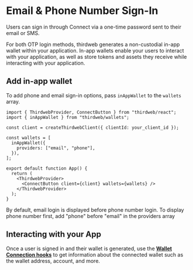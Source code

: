 

# Email & Phone Number Sign-In

Users can sign in through Connect via a one-time password sent to their email or SMS.

For both OTP login methods, thirdweb generates a non-custodial in-app wallet within your application. In-app wallets enable your users to interact with your application, as well as store tokens and assets they receive while interacting with your application.

## Add in-app wallet

To add phone and email sign-in options, pass `inAppWallet` to the `wallets` array. 

```tsx
import { ThirdwebProvider, ConnectButton } from "thirdweb/react";
import { inAppWallet } from "thirdweb/wallets";
 
const client = createThirdwebClient({ clientId: your_client_id });

const wallets = [
  inAppWallet({
    providers: ["email", "phone"],
  }),
];
 
export default function App() {
  return (
    <ThirdwebProvider>
      <ConnectButton client={client} wallets={wallets} />
    </ThirdwebProvider>
  );
}
```

<Callout variant='info' title="Display Order">By default, email login is displayed before phone number login. To display phone number first, add "phone" before "email" in the providers array</Callout>


## **Interacting with your App**

Once a user is signed in and their wallet is generated, use the **[Wallet Connection hooks](/references/typescript/v5/hooks#wallet-connection)** to get information about the connected wallet such as the wallet address, account, and more.